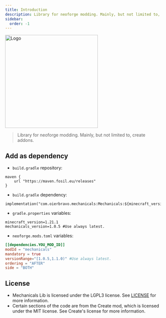 ```yaml
---
title: Introduction
description: Library for neoforge modding. Mainly, but not limited to, create addons.
sidebar:
  order: -1
---
```


<img width="300" height="300" src="/mechanicals_lib.png" alt="Logo"/>

> Library for neoforge modding. Mainly, but not limited to, create addons.
## Add as dependency
- `build.gradle` repository:
```properties
maven {
    url "https://maven.fosil.eu/releases"
}
```

- `build.gradle` dependency:
```properties
implementation("com.oierbravo.mechanicals:Mechanicals:${minecraft_version}-${mechanicals_version}")
```

- `gradle.properties` variables:
```properties
minecraft_version=1.21.1
mechanicals_version=1.0.5 #Use always latest.
```
- `neoforge.mods.toml` variables:
```toml
[[dependencies.YOU_MOD_ID]]
modId = "mechanicals"
mandatory = true
versionRange="[1.0.5,1.1.0)" #Use always latest.
ordering = "AFTER"
side = "BOTH"
```

## License
- Mechanicals Lib is licensed under the LGPL3 license. See [LICENSE](LICENSE) for more information.
- Certain sections of the code are from the Create mod, which is licensed under the MIT license. See Create's license for more information.